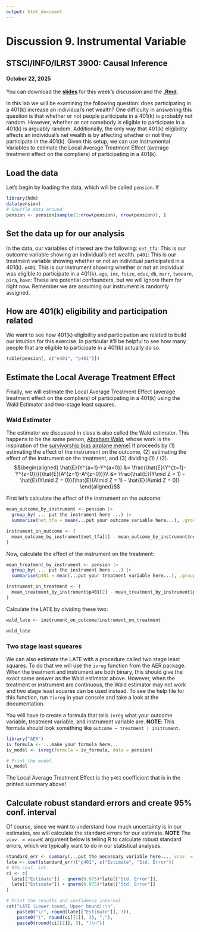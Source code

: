 ```yaml
---
output: html_document
---
```

<style>li {line-height: 1.8;}</style>

# Discussion 9. Instrumental Variable {-}
## STSCI/INFO/ILRST 3900: Causal Inference {-}
#### October 22, 2025 {-}

You can download the [**slides**](assets/discussions/discussion9-instrumental-variables.pdf) for this week's discussion and the [**.Rmd**](assets/discussions/discussion9.Rmd).



In this lab we will be examining the following question: does participating in a 401(k) increase an individual's net wealth? One difficulty in answering this question is that whether or not people participate in a 401(k) is  probably not random. However, whether or not somebody is eligible to participate in a 401(k) is arguably random. Additionally, the only way that 401(k) eligibility affects an individual's net wealth is by affecting whether or not they participate in the 401(k). Given this setup, we can use Instrumental Variables to estimate the Local Average Treatment Effect (average treatment effect on the compliers) of participating in a 401(k).

## Load the data{-}

Let's begin by loading the data, which will be called `pension`. If 
```r
library(hdm)
data(pension)
# Shuffle data around
pension <- pension[sample(1:nrow(pension), nrow(pension)), ]
```

## Set the data up for our analysis {-}

In the data, our variables of interest are the following:
`net_tfa`: This is our outcome variable showing an individual's net wealth.
`p401`: This is our treatment variable showing whether or not an individual participated in a 401(k).
`e401`: This is our instrument showing whether or not an individual was eligible to participate in a 401(k).
`age`, `inc`, `fsize`, `educ`, `db`, `marr`, `twoearn`, `pira`, `hown`: These are
potential confounders, but we will ignore them for right now. Remember we are assuming our instrument is randomly assigned.

## How are 401(k) eligibility and participation related {-}

We want to see how 401(k) eligibility and participation are related to build our intuition for this exercise. In particular it'll be helpful to see how many people that are eligible to participate in a 401(k) actually do so.

```r
table(pension[, c("e401", "p401")])
```

## Estimate the Local Average Treatment Effect {-}

Finally, we will estimate the Local Average Treatment Effect (average treatment effect on the compliers) of participating in a 401(k) using the Wald Estimator and two-stage least squares. 

### Wald Estimator {-}
The estimator we discussed in class is also called the Wald estimator. This happens to be the same person, [Abraham Wald](https://en.wikipedia.org/wiki/Abraham_Wald), whose work is the inspiration of the [survivorship bias airplane meme](https://knowyourmeme.com/memes/survivorship-bias-plane)]  It proceeds by (1) estimating the effect of the instrument on the outcome, (2) estimating the effect of the instrument on the treatment, and (3) dividing (1) / (2).
$$\begin{aligned}
\hat{E}(Y^{a=1}-Y^{a=0}) &= \frac{\hat{E}(Y^{z=1}-Y^{z=0})}{\hat{E}(A^{z=1}-A^{z=0})}\\
&= \frac{\hat{E}(Y\mid Z = 1) - \hat{E}(Y\mid Z = 0)}{\hat{E}(A\mid Z = 1) - \hat{E}(A\mid Z = 0)}
\end{aligned}$$

First let's calculate the effect of the instrument on the outcome:
```r
mean_outcome_by_instrument <- pension |>
  group_by( ... put the instrument here ...) |>
  summarise(net_tfa = mean(...put your outcome variable here...), .groups = "drop")

instrument_on_outcome <- (
  mean_outcome_by_instrument$net_tfa[2] - mean_outcome_by_instrument$net_tfa[1]
)
```

Now, calculate the effect of the instrument on the treatment:
```r
mean_treatment_by_instrument <- pension |>
  group_by( ... put the instrument here ...) |>
  summarise(p401 = mean(...put your treatment variable here...), .groups = "drop")

instrument_on_treatment <- (
  mean_treatment_by_instrument$p401[2] - mean_treatment_by_instrument$p401[1]
)
```

Calculate the LATE by dividing these two:
```r
wald_late <- instrument_on_outcome/instrument_on_treatment

wald_late
```


### Two stage least squeares {-}

We can also estimate the LATE with a procedure called two stage least squares. To do that we will use the `ivreg`
function from the AER package. When the treatment and instrument are both binary, this should give the exact same answer as the Wald estimator above. However, when the treatment or instrument are continuous, the Wald estimator may not work and two stage least squares can be used instead. To see the help file for this function, run `?ivreg` in your console and take a look at the documentation.

You will have to create a formula that tells `ivreg` what your outcome variable, treatment variable, and instrument variable are. **NOTE**: This formula should look something like `outcome ~ treatment | instrument`.
```r
library("AER")
iv_formula <- ...make your formula here...
iv_model <- ivreg(formula = iv_formula, data = pension)

# Print the model
iv_model
```

The Local Average Treatment Effect is the `p401` coefficient that is in the printed summary above!

## Calculate robust standard errors and create 95% conf. interval {-}

Of course, since we want to understand how much uncertainty is in our estimates, we will calculate the standard errors for our estimate. **NOTE** The `vcov. = vcovHC` argument below is telling R to calculate robust standard errors, which we typically want to do in our statistical analyses.
```r
standard_err <- summary(...put the necessary variable here..., vcov. = vcovHC)
late <- coef(standard_err)["p401", c("Estimate", "Std. Error")]
# 95% conf. int.
ci <- c(
  late[["Estimate"]] - qnorm(0.975)*late[["Std. Error"]],
  late[["Estimate"]] + qnorm(0.975)*late[["Std. Error"]]
)

# Print the results and confidence interval
cat("LATE (Lower bound, Upper bound):\n",
    paste0("\r", round(late[["Estimate"]], 3)),
    paste0("(", round(ci[[1]], 3), ","),
    paste0(round(ci[[2]], 3), ")\n"))
```

